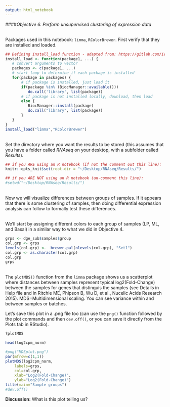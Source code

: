 ```yaml
---
output: html_notebook
---
```


####*Objective 6. Perform unsupervised clustering of expression data*

<br/>
Packages used in this notebook: `limma`, `RColorBrewer`. First verify that they are installed and loaded.
```r
## Defining install_load function - adapted from: https://gitlab.com/iembry/install.load
install_load <- function(package1, ...) {   
   # convert arguments to vector
   packages <- c(package1, ...)
   # start loop to determine if each package is installed
   for(package in packages) {
       # if package is installed, just load it
       if(package %in% (BiocManager::available()))
          do.call('library', list(package))
       # if package is not installed locally, download, then load
       else {
          BiocManager::install(package)
          do.call("library", list(package))
       }
   }    
}
install_load("limma","RColorBrewer")
```

<br/>
Set the directory where you want the results to be stored (this assumes that you have a folder called _RNAseq_ on your desktop, with a subfolder called _Results_).
```r
## if you ARE using an R notebook (if not the comment out this line):
knitr::opts_knit$set(root.dir = "~/Desktop/RNAseq/Results/") 

## if you ARE NOT using an R notebook (un-comment this line):
#setwd("~/Desktop/RNAseq/Results/") 
```

<br/>
Now we will visualize differences between groups of samples. If it appears that there is some clustering of samples, then doing differential expression analysis can follow to formally test these differences.

<br/>
We'll start by assigning different colors to each group of samples (LP, ML, and Basal) in a similar way to what we did in Objective 4.
```r
grps <- dge_sub$samples$group
col.grp <- grps
levels(col.grp) <-  brewer.pal(nlevels(col.grp), "Set1")
col.grp <- as.character(col.grp)
col.grp 
grps
```

<br/>
The `plotMDS()` function from the `limma` package shows us a scatterplot where distances between samples represent typical log2(Fold-Change) between the samples for genes that distinguis the samples (see Details in Help file and in Ritchie ME, Phipson B, Wu D, et al., Nucelic Acids Research 2015). MDS=Multidimensional scaling. You can see variance within and between samples or batches.  

Let's save this plot in a .png file too (can use the `png()` function followed by the plot commands and then `dev.off()`, or you can save it directly from the Plots tab in RStudio).
```r
?plotMDS

head(log2cpm_norm)

#png("MDSplot.png")
par(mfrow=c(1,1))
plotMDS(log2cpm_norm, 
    labels=grps, 
    col=col.grp,
    xlab="Log2(Fold-Change)",
    ylab="Log2(Fold-Change)")
title(main="Sample groups")
#dev.off()
```
**Discussion:** What is this plot telling us?